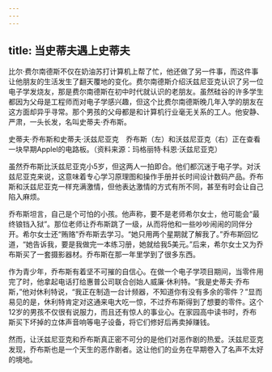 ```yaml
---
---
---
```

title: 当史蒂夫遇上史蒂夫
---




比尔·费尔南德斯不仅在奶油苏打计算机上帮了忙，他还做了另一件事，而这件事让他朋友的生活发生了翻天覆地的变化。费尔南德斯介绍沃兹尼亚克认识了另一位电子学发烧友，那是费尔南德斯在初中时代就认识的老朋友。虽然硅谷的许多学生都因为父母是工程师而对电子学感兴趣，但这个比费尔南德斯晚几年入学的朋友在这方面却异乎寻常。那个男孩的父母都是和计算机行业毫无关系的工人。他安静、严肃，一头长发，名叫史蒂夫·乔布斯。



史蒂夫·乔布斯和史蒂夫·沃兹尼亚克　乔布斯（左）和沃兹尼亚克（右）正在查看一块早期AppleI的电路板。（资料来源：玛格丽特·科恩·沃兹尼亚克）

虽然乔布斯比沃兹尼亚克小5岁，但这两人一拍即合。他们都沉迷于电子学。对沃兹尼亚克来说，这意味着专心学习原理图和操作手册并长时间设计数码产品。乔布斯和沃兹尼亚克一样充满激情，但他表达激情的方式有所不同，甚至有时会让自己陷入麻烦。

乔布斯坦言，自己是个可怕的小孩。他声称，要不是老师希尔女士，他可能会“最终锒铛入狱”。那位老师让乔布斯跳了一级，从而将他和一些吵吵闹闹的同伴分开。希尔女士还“贿赂”乔布斯去学习。“她只用两个星期就了解我了。”乔布斯回忆道，“她告诉我，要是我做完一本练习册，她就给我5美元。”后来，希尔女士又为乔布斯买了一套摄影器材。乔布斯在那一年里学到了很多东西。

作为青少年，乔布斯有着坚不可摧的自信心。在做一个电子学项目期间，当零件用完了时，他拿起电话打给惠普公司联合创始人威廉·休利特。“我是史蒂夫·乔布斯，”他对休利特说，“我正在制造一台计频器，不知道你有没有多余的零件？”显而易见的是，休利特肯定对这通来电大吃一惊，不过乔布斯得到了想要的零件。这个12岁的男孩不仅很有说服力，而且还有惊人的事业心。在家园高中读书时，乔布斯买下坏掉的立体声音响等电子设备，将它们修好后再卖掉赚钱。

然而，让沃兹尼亚克和乔布斯真正密不可分的是他们对恶作剧的热爱。沃兹尼亚克发现，乔布斯也是一个天生的恶作剧者。这让他们的业务在早期卷入了名声不太好的境地。